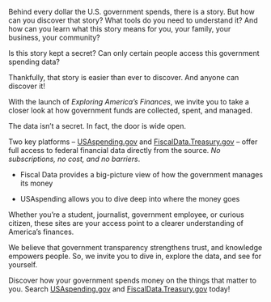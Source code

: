 Behind every dollar the U.S. government spends, there is a story. But how can you discover that story? What tools do you need to understand it? And how can you learn what this story means for you, your family, your business, your community?

Is this story kept a secret? Can only certain people access this government spending data?

Thankfully, that story is easier than ever to discover. And anyone can discover it!

With the launch of *Exploring America’s Finances*, we invite you to take a closer look at how government funds are collected, spent, and managed.

The data isn’t a secret. In fact, the door is wide open.

Two key platforms – <a target="_blank" rel="noopener noreferrer" href="https://usaspending.gov">USAspending.gov</a> and <a target="_blank" rel="noopener noreferrer" href="https://fiscaldata.treasury.gov">FiscalData.Treasury.gov</a> – offer full access to federal financial data directly from the source. *No subscriptions, no cost, and no barriers*.

- Fiscal Data provides a big-picture view of how the government manages its money

- USAspending allows you to dive deep into where the money goes

Whether you’re a student, journalist, government employee, or curious citizen, these sites are your access point to a clearer understanding of America’s finances.

We believe that government transparency strengthens trust, and knowledge empowers people. So, we invite you to dive in, explore the data, and see for yourself.

Discover how your government spends money on the things that matter to you. Search <a target="_blank" rel="noopener noreferrer" href="https://usaspending.gov">USAspending.gov</a> and <a target="_blank" rel="noopener noreferrer" href="https://fiscaldata.treasury.gov">FiscalData.Treasury.gov</a> today!